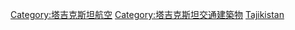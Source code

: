 {{Commonscat|Airports in Tajikistan}}

[[Category:塔吉克斯坦航空|Category:塔吉克斯坦航空]]
[[Category:塔吉克斯坦交通建築物|Category:塔吉克斯坦交通建築物]]
[[Category:亞洲各國機場|Tajikistan]]